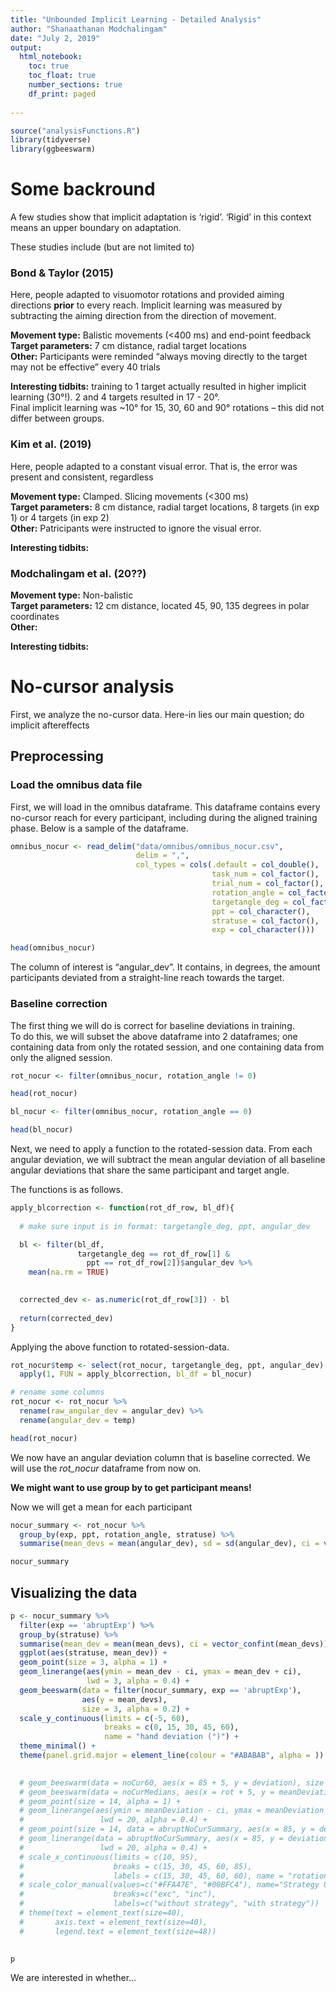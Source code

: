 ```yaml
---
title: "Unbounded Implicit Learning - Detailed Analysis"
author: "Shanaathanan Modchalingam"
date: "July 2, 2019"
output: 
  html_notebook:
    toc: true
    toc_float: true
    number_sections: true
    df_print: paged
    
---
```


```r
source("analysisFunctions.R")
library(tidyverse)
library(ggbeeswarm)
```

# Some backround

A few studies show that implicit adaptation is 'rigid'. 
'Rigid' in this context means an upper boundary on adaptation.

These studies include (but are not limited to)

### Bond & Taylor (2015)
Here, people adapted to visuomotor rotations and provided aiming directions __prior__ to every reach. 
Implicit learning was measured by subtracting the aiming direction from the direction of movement.  

__Movement type:__ Balistic movements (<400 ms) and end-point feedback  
__Target parameters:__ 7 cm distance, radial target locations    
__Other:__ Participants were reminded "always moving directly to the target may not be effective" every 40 trials  

__Interesting tidbits:__ training to 1 target actually  resulted in higher implicit learning (30°!). 
2 and 4 targets resulted in 17 - 20°.  
Final implicit learning was ~10° for 15, 30, 60 and 90° rotations -- this did not differ between groups.


### Kim et al. (2019)
Here, people adapted to a constant visual error. That is, the error was present and consistent, regardless 

__Movement type:__ Clamped. Slicing movements (<300 ms)  
__Target parameters:__ 8 cm distance, radial target locations, 8 targets (in exp 1) or 4 targets (in exp 2)  
__Other:__ Patricipants were instructed to ignore the visual error.

__Interesting tidbits:__ 


### Modchalingam et al. (20??)

__Movement type:__ Non-balistic  
__Target parameters:__ 12 cm distance, located 45, 90, 135 degrees in polar coordinates  
__Other:__ 

__Interesting tidbits:__ 

# No-cursor analysis

First, we analyze the no-cursor data. Here-in lies our main question; do implicit aftereffects

## Preprocessing

### Load the omnibus data file

First, we will load in the omnibus dataframe. This dataframe contains every no-cursor reach for every participant, including during the aligned training phase. Below is a sample of the dataframe.  

```r

omnibus_nocur <- read_delim("data/omnibus/omnibus_nocur.csv", 
                            delim = ",", 
                            col_types = cols(.default = col_double(), 
                                             task_num = col_factor(),
                                             trial_num = col_factor(),
                                             rotation_angle = col_factor(),
                                             targetangle_deg = col_factor(),
                                             ppt = col_character(),
                                             stratuse = col_factor(),
                                             exp = col_character()))

head(omnibus_nocur)

```

The column of interest is "angular_dev". It contains, in degrees, the amount participants deviated from a straight-line reach towards the target.   

### Baseline correction

The first thing we will do is correct for baseline deviations in training.  
To do this, we will subset the above dataframe into 2 dataframes; one containing data from only the rotated session, and one containing data from only the aligned session.  

```r
rot_nocur <- filter(omnibus_nocur, rotation_angle != 0)

head(rot_nocur)
```

```r
bl_nocur <- filter(omnibus_nocur, rotation_angle == 0)

head(bl_nocur)
```

Next, we need to apply a function to the rotated-session data. From each angular deviation, we will subtract the mean angular deviation of all baseline angular deviations that share the same participant and target angle. 

The functions is as follows. 

```r
apply_blcorrection <- function(rot_df_row, bl_df){
  
  # make sure input is in format: targetangle_deg, ppt, angular_dev

  bl <- filter(bl_df, 
               targetangle_deg == rot_df_row[1] & 
                 ppt == rot_df_row[2])$angular_dev %>% 
    mean(na.rm = TRUE)

  
  corrected_dev <- as.numeric(rot_df_row[3]) - bl
  
  return(corrected_dev)
}
```

Applying the above function to rotated-session-data.

```r
rot_nocur$temp <- select(rot_nocur, targetangle_deg, ppt, angular_dev) %>%
  apply(1, FUN = apply_blcorrection, bl_df = bl_nocur)

# rename some columns
rot_nocur <- rot_nocur %>% 
  rename(raw_angular_dev = angular_dev) %>%
  rename(angular_dev = temp)

head(rot_nocur)
```

We now have an angular deviation column that is baseline corrected. We will use the _rot_nocur_ dataframe from now on.

__We might want to use group by to get participant means!__

Now we will get a mean for each participant

```r
nocur_summary <- rot_nocur %>%
  group_by(exp, ppt, rotation_angle, stratuse) %>%
  summarise(mean_devs = mean(angular_dev), sd = sd(angular_dev), ci = vector_confint(angular_dev))

nocur_summary
```


## Visualizing the data


```r
p <- nocur_summary %>%
  filter(exp == 'abruptExp') %>%
  group_by(stratuse) %>%
  summarise(mean_dev = mean(mean_devs), ci = vector_confint(mean_devs)) %>%
  ggplot(aes(stratuse, mean_dev)) +
  geom_point(size = 3, alpha = 1) +
  geom_linerange(aes(ymin = mean_dev - ci, ymax = mean_dev + ci),
                 lwd = 3, alpha = 0.4) +
  geom_beeswarm(data = filter(nocur_summary, exp == 'abruptExp'), 
                aes(y = mean_devs),
                size = 3, alpha = 0.2) +
  scale_y_continuous(limits = c(-5, 60), 
                     breaks = c(0, 15, 30, 45, 60), 
                     name = "hand deviation (°)") +
  theme_minimal() +
  theme(panel.grid.major = element_line(colour = "#ABABAB", alpha = )) 

  
  # geom_beeswarm(data = noCur60, aes(x = 85 + 5, y = deviation), size = 3, alpha = 0.6) +
  # geom_beeswarm(data = noCurMedians, aes(x = rot + 5, y = meanDeviation), size = 3, alpha = 0.6) +
  # geom_point(size = 14, alpha = 1) +
  # geom_linerange(aes(ymin = meanDeviation - ci, ymax = meanDeviation + ci),
  #                 lwd = 20, alpha = 0.4) +
  # geom_point(size = 14, data = abruptNoCurSummary, aes(x = 85, y = deviation), alpha = 1) +
  # geom_linerange(data = abruptNoCurSummary, aes(x = 85, y = deviation, ymin =deviation - ci, ymax = deviation + ci),
  #                 lwd = 20, alpha = 0.4) +
  # scale_x_continuous(limits = c(10, 95), 
  #                    breaks = c(15, 30, 45, 60, 85), 
  #                    labels = c(15, 30, 45, 60, 60), name = "rotation size") +
  # scale_color_manual(values=c("#FFA47E", "#00BFC4"), name="Strategy Use",
  #                    breaks=c("exc", "inc"),
  #                    labels=c("without strategy", "with strategy"))
  # theme(text = element_text(size=40), 
  #       axis.text = element_text(size=40), 
  #       legend.text = element_text(size=48))

  
p
```

We are interested in whether...